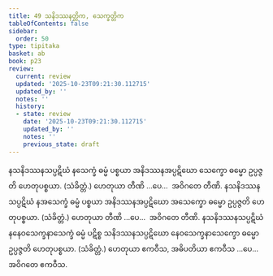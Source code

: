 ```yaml
---
title: 49 သနိဒဿနတ္တိက, သေက္ခတ္တိက
tableOfContents: false
sidebar:
  order: 50
type: tipitaka
basket: ab
book: p23
review:
  current: review
  updated: '2025-10-23T09:21:30.112715'
  updated_by: ''
  notes: ''
  history:
  - state: review
    date: '2025-10-23T09:21:30.112715'
    updated_by: ''
    notes: ''
    previous_state: draft
---
```



<ReviewStatus review={frontmatter.review} showDetails={true} />

<HypothesisAnnotation frontmatter={frontmatter} />

<DynamicBreadcrumb />

<Division number="58" book="p23" e="ch" v="40" p="420">

<Paragraph number="183" book="p23">
နသနိဒဿနသပ္ပဋိဃံ နသေက္ခံ ဓမ္မံ ပစ္စယာ အနိဒဿနအပ္ပဋိဃော သေက္ခော ဓမ္မော ဥပ္ပဇ္ဇတိ ဟေတုပစ္စယာ. (သံခိတ္တံ.) ဟေတုယာ တီဏိ …ပေ…  အဝိဂတေ တီဏိ.
</Paragraph>

<Paragraph number="184" book="p23">
နသနိဒဿနသပ္ပဋိဃံ နအသေက္ခံ ဓမ္မံ ပစ္စယာ အနိဒဿနအပ္ပဋိဃော အသေက္ခော ဓမ္မော ဥပ္ပဇ္ဇတိ ဟေတုပစ္စယာ. (သံခိတ္တံ.) ဟေတုယာ တီဏိ …ပေ…  အဝိဂတေ တီဏိ.
</Paragraph>

<Paragraph number="185" book="p23">
နသနိဒဿနသပ္ပဋိဃံ နနေဝသေက္ခနာသေက္ခံ ဓမ္မံ ပဋိစ္စ သနိဒဿနသပ္ပဋိဃော နေဝသေက္ခနာသေက္ခော ဓမ္မော ဥပ္ပဇ္ဇတိ ဟေတုပစ္စယာ. (သံခိတ္တံ.) ဟေတုယာ ဧကဝီသ, အဓိပတိယာ ဧကဝီသ …ပေ…  အဝိဂတေ ဧကဝီသ.
</Paragraph>
</Division>